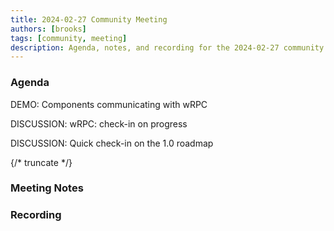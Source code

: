 ```yaml
---
title: 2024-02-27 Community Meeting
authors: [brooks]
tags: [community, meeting]
description: Agenda, notes, and recording for the 2024-02-27 community meeting
---
```



### Agenda

DEMO: Components communicating with wRPC

DISCUSSION: wRPC: check-in on progress

DISCUSSION: Quick check-in on the 1.0 roadmap

{/* truncate */}

### Meeting Notes

### Recording

<ReactPlayer url='https://www.youtube.com/watch?v=BNAPIUL_Ue8' controls />
